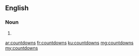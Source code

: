 ==English==

===Noun===
{{head|en|plural}}

# {{plural of|countdown|lang=en|nocat=1}}

[[ar:countdowns]]
[[fr:countdowns]]
[[ku:countdowns]]
[[mg:countdowns]]
[[my:countdowns]]